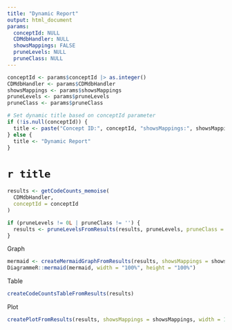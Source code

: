 ```yaml
---
title: "Dynamic Report"
output: html_document
params:
  conceptId: NULL
  CDMdbHandler: NULL
  showsMappings: FALSE
  pruneLevels: NULL
  pruneClass: NULL
---
```


```r

conceptId <- params$conceptId |> as.integer()
CDMdbHandler <- params$CDMdbHandler
showsMappings <- params$showsMappings
pruneLevels <- params$pruneLevels 
pruneClass <- params$pruneClass

# Set dynamic title based on conceptId parameter
if (!is.null(conceptId)) {
  title <- paste("Concept ID:", conceptId, "showsMappings:", showsMappings, "pruneLevels:", pruneLevels)
} else {
  title <- "Dynamic Report"
}

```

# `r title`
  
```r
results <- getCodeCounts_memoise(
  CDMdbHandler,
  conceptId = conceptId
)

if (pruneLevels != 0L | pruneClass != '') {
  results <- pruneLevelsFromResults(results, pruneLevels, pruneClass = pruneClass)
}
``` 


Graph
```r
mermaid <- createMermaidGraphFromResults(results, showsMappings = showsMappings)
DiagrammeR::mermaid(mermaid, width = "100%", height = "100%")
```

Table
```r
createCodeCountsTableFromResults(results)
``` 

Plot
```r
createPlotFromResults(results, showsMappings = showsMappings, width = 1000, height = 1000)
``` 


<!-- Load mermaid.js -->
<script src="mermaid.min.js"></script>
<script>
mermaid.initialize({ startOnLoad: true });
</script>

